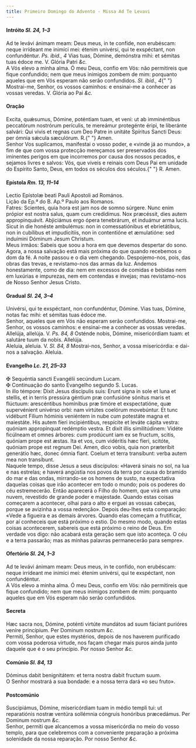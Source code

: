 ```yaml
---
title: Primeiro Domingo do Advento - Missa Ad Te Levavi
---
```


<h4 class="text-center">
  Intróito <em>Sl. 24, 1–3</em>
</h4>
<div class="container-fluid">
  <div class="row">
    <div class="col-6 dropcaps text-justify">
      Ad te levávi ánimam meam: Deus meus, in te confíde, non erubéscam: neque
      irrídeant me inimíci mei: étenim univérsi, qui te exspéctant, non
      confundéntur. <em>Ps. ibid., 4</em> Vias tuas, Dómine, demónstra mihi: et
      sémitas tuas édoce me. V. Glória Patri <em>&c.</em>
    </div>
    <div class="col-6 dropcaps text-justify">
      A Vós elevo a minha alma. Ó meu Deus, confio em Vós: não permitireis que
      fique confundido; nem que meus inimigos zombem de mim: porquanto aqueles
      que em Vós esperam não serão confundidos. <em>Sl. ibid., 4</em>{" "}
      Mostrai-me, Senhor, os vossos caminhos: e ensinai-me a conhecer as vossas
      veredas. V. Glória ao Pai <em>&c.</em>
    </div>
  </div>
</div>

<h4 class="text-center">Oração</h4>
<div class="container-fluid">
  <div class="row">
    <div class="col-6 dropcaps text-justify">
      Excita, quǽsumus, Dómine, poténtiam tuam, et veni: ut ab imminéntibus
      peccatórum nostrórum perículis, te mereámur protegénte éripi, te liberánte
      salvári: Qui vivis et regnas cum Deo Patre in unitáte Spíritus Sancti
      Deus: per ómnia sǽcula sæculórum. <span class="text-danger">R.</span>{" "}
      Amen.
    </div>
    <div class="col-6 dropcaps text-justify">
      Senhor Vos suplicamos, manifestai o vosso poder, e «vinde já ao mundo», a
      fim de que com vossa protecção mereçamos ser preservados dos iminentes
      perigos em que incorremos por causa dos nossos pecados, e sejamos livres e
      salvos: Vós, que viveis e reinais com Deus Pai em unidade do Espírito
      Santo, Deus, em todos os séculos dos séculos.{" "}
      <span class="text-danger">R.</span> Amen.
    </div>
  </div>
</div>

<h4 class="text-center">
  Epístola <em>Rm. 13, 11–14</em>
</h4>
<div class="container-fluid">
  <div class="row">
    <div class="col-6 text-justify">
      Lectio Epístolæ beati Pauli Apostoli ad Romános.
    </div>
    <div class="col-6 text-justify">
      Lição da Ep.ª do B. Ap.º Paulo aos Romanos.
    </div>
    <div class="col-6 dropcaps text-justify">
      Fatres: Scientes, quia hora est jam nos de somno súrgere. Nunc enim
      própior est nostra salus, quam cum credídimus. Nox præcéssit, dies autem
      appropinquávit. Abjiciámus ergo ópera tenebrárum, et induámur arma lucis.
      Sicut in die honéste ambulémus: non in comessatiónibus et ebrietátibus,
      non in cubílibus et impudicítiis, non in contentióne et æmulatióne: sed
      induímini Dóminum Jesum Christum.
    </div>
    <div class="col-6 dropcaps text-justify">
      Meus irmãos: Sabeis que soou a hora em que devemos despertar do sono.
      Agora, a nossa salvação está mais próxima do que quando recebemos o dom da
      fé. A noite passou e o dia vem chegando. Despojemo-nos, pois, das obras
      das trevas, e revistamo-nos das armas da luz. Andemos honestamente, como
      de dia: nem em excessos de comidas e bebidas nem em luxúrias e impurezas,
      nem em contendas e invejas; mas revistamo-nos de Nosso Senhor Jesus
      Cristo.
    </div>
  </div>
</div>

<h4 class="text-center">
  Gradual <em>Sl. 24, 3–4</em>
</h4>
<div class="container-fluid">
  <div class="row">
    <div class="col-6 dropcaps text-justify">
      Univérsi, qui te exspéctant, non confundéntur, Dómine. Vias tuas, Dómine,
      notas fac mihi: et sémitas tuas édoce me.
    </div>
    <div class="col-6 dropcaps text-justify">
      Senhor, aqueles que em Vós não esperam serão confundidos. Mostrai-me,
      Senhor, os vossos caminhos: e ensinai-me a conhecer as vossas veredas.
    </div>
    <div class="col-6 text-justify">
      Allelúja, allelúja. V. <em>Ps. 84, 8</em> Osténde nobis, Dómine,
      misericórdiam tuam: et salutáre tuum da nobis. Allelúja.
    </div>
    <div class="col-6 text-justify">
      Aleluia, aleluia. V. <em>Sl. 84, 8</em> Mostrai-nos, Senhor, a vossa
      misericórdia: e dai-nos a salvação. Aleluia.
    </div>
  </div>
</div>

<h4 class="text-center">
  Evangelho <em>Lc. 21, 25–33</em>
</h4>
<div class="container-fluid">
  <div class="row">
    <div class="col-6 text-justify">
      <span class="text-danger">&#10016;</span> Sequéntia sancti Evangélii
      secúndum Lucam.
    </div>
    <div class="col-6 text-justify">
      <span class="text-danger">&#10016;</span> Continuação do santo Evangelho
      segundo S. Lucas.
    </div>
    <div class="col-6 dropcaps text-justify">
      In illo témpore: Dixit Jesus discípulis suis: Erunt signa in sole et luna
      et stellis, et in terris pressúra géntium præ confusióne sónitus maris et
      flúctuum: arescéntibus homínibus præ timóre et exspectatióne, quæ
      supervénient univérso orbi: nam virtútes coelórum movebúntur. Et tunc
      vidébunt Fílium hóminis veniéntem in nube cum potestáte magna et
      maiestáte. His autem fíeri incipiéntibus, respícite et leváte cápita
      vestra: quóniam appropínquat redémptio vestra. Et dixit illis
      similitúdinem: Vidéte ficúlneam et omnes árbores: cum prodúcunt iam ex se
      fructum, scitis, quóniam prope est æstas. Ita et vos, cum vidéritis hæc
      fíeri, scitóte, quóniam prope est regnum Dei. Amen, dico vobis, quia non
      præteríbit generátio hæc, donec ómnia fiant. Coelum et terra transíbunt:
      verba autem mea non transíbunt.
    </div>
    <div class="col-6 dropcaps text-justify">
      Naquele tempo, disse Jesus a seus discípulos: «Haverá sinais no sol, na
      lua e nas estrelas; e haverá angústia nos povos da terra por causa do
      bramido do mar e das ondas, mirrando-se os homens de susto, na expectativa
      daquelas coisas que irão acontecer em todo o mundo; pois os poderes do céu
      estremecerão. Então aparecerá o Filho do homem, que virá em uma nuvem,
      revestido de grande poder e majestade. Quando estas coisas começarem a
      acontecer, olhai para o alto e erguei as vossas cabeças, porque se
      avizinha a vossa redenção». Depois deu-lhes esta comparação: «Vede a
      figueira e as demais árvores. Quando elas começam a frutificar, por aí
      conheceis que está próximo o estio. Do mesmo modo, quando estas coisas
      acontecerem, sabereis que está próximo o reino de Deus. Em verdade vos
      digo: não acabará esta geração sem que isto aconteça. O céu e a terra
      passarão; mas as minhas palavras permanecerão para sempre».
    </div>
  </div>
</div>

<h4 class="text-center">
  Ofertório <em>Sl. 24, 1–3</em>
</h4>
<div class="container-fluid">
  <div class="row">
    <div class="col-6 dropcaps text-justify">
      Ad te levávi ánimam meam: Deus meus, in te confído, non erubéscam: neque
      irrídeant me inimíci mei: étenim univérsi, qui te exspéctant, non
      confundéntur.
    </div>
    <div class="col-6 dropcaps text-justify">
      A Vós elevo a minha alma. Ó meu Deus, confio em Vós: não permitireis que
      fique confundido; nem que meus inimigos zombem de mim: porquanto aqueles
      que em Vós esperam não serão confundidos.
    </div>
  </div>
</div>

<h4 class="text-center">Secreta</h4>
<div class="container-fluid">
  <div class="row">
    <div class="col-6 dropcaps text-justify">
      Hæc sacra nos, Dómine, poténti virtúte mundátos ad suum fáciant purióres
      veníre princípium. Per Dominum nostrum <em>&c.</em>
    </div>
    <div class="col-6 dropcaps text-justify">
      Permiti, Senhor, que estes mystérios, depois de nos haverem purificado com
      vossa poderosa virtude, nos façam chegar mais puros ainda junto daquele
      que é o seu princípio. Por nosso Senhor <em>&c.</em>
    </div>
  </div>
</div>

<h4 class="text-center">
  Comúnio <em>Sl. 84, 13</em>
</h4>
<div class="container-fluid">
  <div class="row">
    <div class="col-6 dropcaps text-justify">
      Dóminus dabit benignitátem: et terra nostra dabit fructum suum.
    </div>
    <div class="col-6 dropcaps text-justify">
      O Senhor mostrará a sua bondade: e a nossa terra dará «o seu fruto».
    </div>
  </div>
</div>

<h4 class="text-center">Postcomúnio</h4>
<div class="container-fluid">
  <div class="row">
    <div class="col-6 dropcaps text-justify">
      Suscipiámus, Dómine, misericórdiam tuam in médio templi tui: ut
      reparatiónis nostræ ventúra sollémnia cóngruis honóribus præcedámus. Per
      Dominum nostrum <em>&c.</em>
    </div>
    <div class="col-6 dropcaps text-justify">
      Senhor, permiti que alcancemos a vossa misericórdia no meio do vosso
      templo, para que celebremos com a conveniente preparação a próxima
      solenidade da nossa reparação. Por nosso Senhor <em>&c.</em>
    </div>
  </div>
</div>
